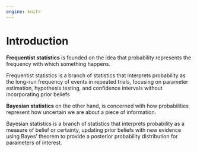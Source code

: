 ```yaml
---
engine: knitr
---
```


# Introduction {.unnumbered}

**Frequentist statistics** is founded on the idea that probability represents the frequency with which something happens.

:::{.column-margin}
Frequentist statistics is a branch of statistics that interprets probability as the long-run frequency of events in repeated trials, focusing on parameter estimation, hypothesis testing, and confidence intervals without incorporating prior beliefs
:::

**Bayesian statistics** on the other hand, is concerned
with how probabilities represent how uncertain we are about a piece of
information.

:::{.column-margin}
Bayesian statistics is a branch of statistics that interprets probability as a measure of belief or certainty, updating prior beliefs with new evidence using Bayes' theorem to provide a posterior probability distribution for parameters of interest.
:::
